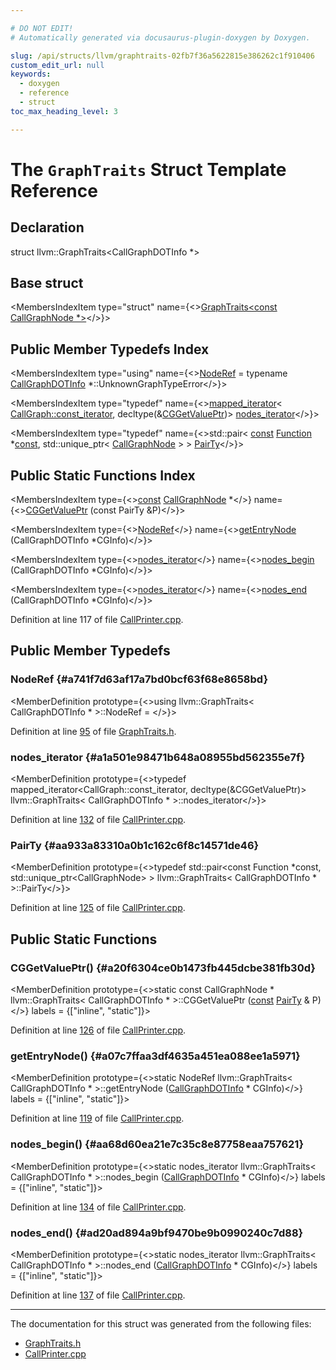 ```yaml
---

# DO NOT EDIT!
# Automatically generated via docusaurus-plugin-doxygen by Doxygen.

slug: /api/structs/llvm/graphtraits-02fb7f36a5622815e386262c1f910406
custom_edit_url: null
keywords:
  - doxygen
  - reference
  - struct
toc_max_heading_level: 3

---
```





# The `GraphTraits` Struct Template Reference

<DoxygenPage pluginConfig={pluginConfig}>



## Declaration

<CodeBlock>struct llvm::GraphTraits&lt;CallGraphDOTInfo &#42;&gt;</CodeBlock>

## Base struct

<MembersIndex>

<MembersIndexItem
  type="struct"
  name={<><a href="/docs/api/structs/llvm/graphtraits-f12c7d9f96b7809048420bffd7bcf91c">GraphTraits&lt;const CallGraphNode &#42;&gt;</a></>}>
</MembersIndexItem>

</MembersIndex>

## Public Member Typedefs Index

<MembersIndex>

<MembersIndexItem
  type="using"
  name={<><a href="/docs/api/structs/llvm/graphtraits/#a741f7d63af17a7bd0bcf63f68e8658bd">NodeRef</a> = typename <a href="/docs/api/classes/llvm/callgraphdotinfo">CallGraphDOTInfo</a> &#42;::UnknownGraphTypeError</>}>
</MembersIndexItem>

<MembersIndexItem
  type="typedef"
  name={<><a href="/docs/api/classes/llvm/mapped-iterator">mapped&#95;iterator</a>&lt; <a href="/docs/api/classes/llvm/callgraph/#ab893e545dbdee17eef97fa346d456130">CallGraph::const&#95;iterator</a>, decltype(&amp;<a href="#a20f6304ce0b1473fb445dcbe381fb30d">CGGetValuePtr</a>)&gt; <a href="#a1a501e98471b648a08955bd562355e7f">nodes&#95;iterator</a></>}>
</MembersIndexItem>

<MembersIndexItem
  type="typedef"
  name={<>std::pair&lt; <a href="/docs/api/files/lib/lib/target/lib/target/aarch64/aarch64promoteconstant-cpp/#a90f8350fecae261c25be85d38b451bff">const</a> <a href="/docs/api/classes/llvm/function">Function</a> &#42;<a href="/docs/api/files/lib/lib/target/lib/target/aarch64/aarch64promoteconstant-cpp/#a90f8350fecae261c25be85d38b451bff">const</a>, std::unique&#95;ptr&lt; <a href="/docs/api/classes/llvm/callgraphnode">CallGraphNode</a> &gt; &gt; <a href="#aa933a83310a0b1c162c6f8c14571de46">PairTy</a></>}>
</MembersIndexItem>

</MembersIndex>

## Public Static Functions Index

<MembersIndex>

<MembersIndexItem
  type={<><a href="/docs/api/files/lib/lib/target/lib/target/aarch64/aarch64promoteconstant-cpp/#a90f8350fecae261c25be85d38b451bff">const</a> <a href="/docs/api/classes/llvm/callgraphnode">CallGraphNode</a> &#42;</>}
  name={<><a href="#a20f6304ce0b1473fb445dcbe381fb30d">CGGetValuePtr</a> (const PairTy &amp;P)</>}>
</MembersIndexItem>

<MembersIndexItem
  type={<><a href="/docs/api/structs/llvm/graphtraits/#a741f7d63af17a7bd0bcf63f68e8658bd">NodeRef</a></>}
  name={<><a href="#a07c7ffaa3df4635a451ea088ee1a5971">getEntryNode</a> (CallGraphDOTInfo &#42;CGInfo)</>}>
</MembersIndexItem>

<MembersIndexItem
  type={<><a href="#a1a501e98471b648a08955bd562355e7f">nodes&#95;iterator</a></>}
  name={<><a href="#aa68d60ea21e7c35c8e87758eaa757621">nodes&#95;begin</a> (CallGraphDOTInfo &#42;CGInfo)</>}>
</MembersIndexItem>

<MembersIndexItem
  type={<><a href="#a1a501e98471b648a08955bd562355e7f">nodes&#95;iterator</a></>}
  name={<><a href="#ad20ad894a9bf9470be9b0990240c7d88">nodes&#95;end</a> (CallGraphDOTInfo &#42;CGInfo)</>}>
</MembersIndexItem>

</MembersIndex>


Definition at line 117 of file <a href="/docs/api/files/lib/lib/analysis/callprinter-cpp">CallPrinter.cpp</a>.

<SectionDefinition>

## Public Member Typedefs

### NodeRef {#a741f7d63af17a7bd0bcf63f68e8658bd}

<MemberDefinition
  prototype={<>using llvm::GraphTraits&lt; CallGraphDOTInfo &#42; &gt;::NodeRef = </>}>

Definition at line <a href="/docs/api/files/include/include/llvm/include/llvm/adt/graphtraits-h/#l00095">95</a> of file <a href="/docs/api/files/include/include/llvm/include/llvm/adt/graphtraits-h">GraphTraits.h</a>.
</MemberDefinition>

### nodes&#95;iterator {#a1a501e98471b648a08955bd562355e7f}

<MemberDefinition
  prototype={<>typedef mapped&#95;iterator&lt;CallGraph::const&#95;iterator, decltype(&amp;CGGetValuePtr)&gt; llvm::GraphTraits&lt; CallGraphDOTInfo &#42; &gt;::nodes&#95;iterator</>}>

Definition at line <a href="/docs/api/files/lib/lib/analysis/callprinter-cpp/#l00132">132</a> of file <a href="/docs/api/files/lib/lib/analysis/callprinter-cpp">CallPrinter.cpp</a>.
</MemberDefinition>

### PairTy {#aa933a83310a0b1c162c6f8c14571de46}

<MemberDefinition
  prototype={<>typedef std::pair&lt;const Function &#42;const, std::unique&#95;ptr&lt;CallGraphNode&gt; &gt; llvm::GraphTraits&lt; CallGraphDOTInfo &#42; &gt;::PairTy</>}>

Definition at line <a href="/docs/api/files/lib/lib/analysis/callprinter-cpp/#l00125">125</a> of file <a href="/docs/api/files/lib/lib/analysis/callprinter-cpp">CallPrinter.cpp</a>.
</MemberDefinition>

</SectionDefinition>

<SectionDefinition>

## Public Static Functions

### CGGetValuePtr() {#a20f6304ce0b1473fb445dcbe381fb30d}

<MemberDefinition
  prototype={<>static const CallGraphNode &#42; llvm::GraphTraits&lt; CallGraphDOTInfo &#42; &gt;::CGGetValuePtr (<a href="/docs/api/files/lib/lib/target/lib/target/aarch64/aarch64promoteconstant-cpp/#a90f8350fecae261c25be85d38b451bff">const</a> <a href="#aa933a83310a0b1c162c6f8c14571de46">PairTy</a> &amp; P)</>}
  labels = {["inline", "static"]}>

Definition at line <a href="/docs/api/files/lib/lib/analysis/callprinter-cpp/#l00126">126</a> of file <a href="/docs/api/files/lib/lib/analysis/callprinter-cpp">CallPrinter.cpp</a>.
</MemberDefinition>

### getEntryNode() {#a07c7ffaa3df4635a451ea088ee1a5971}

<MemberDefinition
  prototype={<>static NodeRef llvm::GraphTraits&lt; CallGraphDOTInfo &#42; &gt;::getEntryNode (<a href="/docs/api/classes/llvm/callgraphdotinfo">CallGraphDOTInfo</a> &#42; CGInfo)</>}
  labels = {["inline", "static"]}>

Definition at line <a href="/docs/api/files/lib/lib/analysis/callprinter-cpp/#l00119">119</a> of file <a href="/docs/api/files/lib/lib/analysis/callprinter-cpp">CallPrinter.cpp</a>.
</MemberDefinition>

### nodes&#95;begin() {#aa68d60ea21e7c35c8e87758eaa757621}

<MemberDefinition
  prototype={<>static nodes&#95;iterator llvm::GraphTraits&lt; CallGraphDOTInfo &#42; &gt;::nodes&#95;begin (<a href="/docs/api/classes/llvm/callgraphdotinfo">CallGraphDOTInfo</a> &#42; CGInfo)</>}
  labels = {["inline", "static"]}>

Definition at line <a href="/docs/api/files/lib/lib/analysis/callprinter-cpp/#l00134">134</a> of file <a href="/docs/api/files/lib/lib/analysis/callprinter-cpp">CallPrinter.cpp</a>.
</MemberDefinition>

### nodes&#95;end() {#ad20ad894a9bf9470be9b0990240c7d88}

<MemberDefinition
  prototype={<>static nodes&#95;iterator llvm::GraphTraits&lt; CallGraphDOTInfo &#42; &gt;::nodes&#95;end (<a href="/docs/api/classes/llvm/callgraphdotinfo">CallGraphDOTInfo</a> &#42; CGInfo)</>}
  labels = {["inline", "static"]}>

Definition at line <a href="/docs/api/files/lib/lib/analysis/callprinter-cpp/#l00137">137</a> of file <a href="/docs/api/files/lib/lib/analysis/callprinter-cpp">CallPrinter.cpp</a>.
</MemberDefinition>

</SectionDefinition>

<hr/>

The documentation for this struct was generated from the following files:

<ul>
<li><a href="/docs/api/files/include/include/llvm/include/llvm/adt/graphtraits-h">GraphTraits.h</a></li>
<li><a href="/docs/api/files/lib/lib/analysis/callprinter-cpp">CallPrinter.cpp</a></li>
</ul>

</DoxygenPage>
